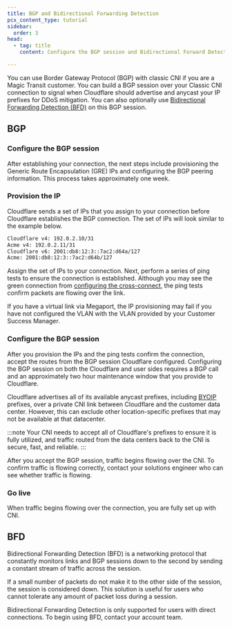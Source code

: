 ```yaml
---
title: BGP and Bidirectional Forwarding Detection
pcx_content_type: tutorial
sidebar:
  order: 3
head:
  - tag: title
    content: Configure the BGP session and Bidirectional Forward Detection

---
```


You can use Border Gateway Protocol (BGP) with classic CNI if you are a Magic Transit customer. You can build a BGP session over your Classic CNI connection to signal when Cloudflare should advertise and anycast your IP prefixes for DDoS mitigation. You can also optionally use [Bidirectional Forwarding Detection (BFD)](#bfd) on this BGP session.

## BGP

### Configure the BGP session

After establishing your connection, the next steps include provisioning the Generic Route Encapsulation (GRE) IPs and configuring the BGP peering information. This process takes approximately one week.

### Provision the IP

Cloudflare sends a set of IPs that you assign to your connection before Cloudflare establishes the BGP connection. The set of IPs will look similar to the example below.

```txt
Cloudflare v4: 192.0.2.10/31
Acme v4: 192.0.2.11/31
Cloudflare v6: 2001:db8:12:3::7ac2:d64a/127
Acme: 2001:db8:12:3::7ac2:d64b/127
```

Assign the set of IPs to your connection. Next, perform a series of ping tests to ensure the connection is established. Although you may see the green connection from [configuring the cross-connect](/network-interconnect/classic-cni/set-up/configure-cross-connect/), the ping tests confirm packets are flowing over the link.

If you have a virtual link via Megaport, the IP provisioning may fail if you have not configured the VLAN with the VLAN provided by your Customer Success Manager.

### Configure the BGP session

After you provision the IPs and the ping tests confirm the connection, accept the routes from the BGP session Cloudflare configured. Configuring the BGP session on both the Cloudflare and user sides requires a BGP call and an approximately two hour maintenance window that you provide to Cloudflare.

Cloudflare advertises all of its available anycast prefixes, including [BYOIP](/byoip/) prefixes, over a private CNI link between Cloudflare and the customer data center. However, this can exclude other location-specific prefixes that may not be available at that datacenter.

:::note
Your CNI needs to accept all of Cloudflare's prefixes to ensure it is fully utilized, and traffic routed from the data centers back to the CNI is secure, fast, and reliable.
:::

After you accept the BGP session, traffic begins flowing over the CNI. To confirm traffic is flowing correctly, contact your solutions engineer who can see whether traffic is flowing.

### Go live

When traffic begins flowing over the connection, you are fully set up with CNI.

## BFD

Bidirectional Forwarding Detection (BFD) is a networking protocol that constantly monitors links and BGP sessions down to the second by sending a constant stream of traffic across the session.

If a small number of packets do not make it to the other side of the session, the session is considered down. This solution is useful for users who cannot tolerate any amount of packet loss during a session.

Bidirectional Forwarding Detection is only supported for users with direct connections. To begin using BFD, contact your account team.
